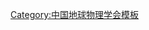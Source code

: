 {{Navbox
| name   = 中国地球物理学会第五届理事会
| title  = [[中国地球物理学会]]第五届理事会
| above  = 1993年－1998年10月
| bodyclass = hlist
| group1 = 理事长
| list1  = [[刘光鼎]]
| group2 = 常务副理事长
| list2  = [[夏国治]]
| group3 = 副理事长
| list3  = 
* [[钟辛生]]
* [[陈颙 (地球物理学家)|陈　颙]]
* [[何继善]]
| group4 = 秘书长
| list4  = [[曲克信]]
| group5 = 
| list5  = 
| group6 = 
| list6  = 
}}<noinclude>
{{collapsible option}}
[[Category:中国地球物理学会模板]]
</noinclude>